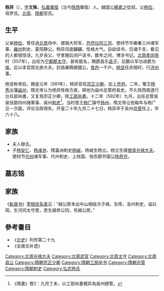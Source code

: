 {{noteTA
|1=zh-hant:楊异;zh-hans:杨异}}
{{citation style|time=2013-06-20T18:37:54+00:00}}
{{no footnotes|time=2013-06-20T18:37:54+00:00}}
'''杨异'''（{{bd|533年||600年|11月8日|catIdx=Y}}），[[表字|字]]'''文殊'''，[[弘农郡|弘農]][[华阴县|華陰]]（治今[[陝西|陝西]]華陰）人。越国公[[楊素|楊素]]之從叔。父[[杨俭|杨俭]]，母罗氏。[[北周|北周]]、[[隋朝|隋朝]]官员。

== 生平 ==
父亲[[杨俭|杨俭]]，曾任過[[北周|北周]]侍中、骠骑大将军、[[开府仪同三司|开府仪同三司]]、使持节华雍秦三州诸军事、[[雍州|雍州]]刺史、夏阳静公。杨异风度翩翩，性格大气。自幼读书，日诵千言，看见的人都很惊讶。九岁丧父，守孝期后闭户读书，数年之间，博涉书记。[[北周孝闵帝|北周孝闵帝]]时（557年），出任为[[宁都郡|宁都郡]][[太守|太守]]，甚有能名，赐爵昌乐[[县子|县子]]，后数以军功进爵为[[侯爵|侯]]。后以本官爲左旅大夫，封昌樂縣開國公，[[食邑|食邑]]一千戶。[[杨坚|杨坚]]任丞相时，行[[济州|济州]]事。

杨坚称帝后，開皇元年（581年），杨异官任[[宗正少卿|宗正少卿]]，加上[[开府|开府]]。二年，蜀王[[杨秀|杨秀]]出藩[[益州|益州]]，隋文帝认为杨异性格方直，拜他为益州总管府長史。不久除西南道行台兵部尚書，又复爲宗正少卿，除[[工部尚書|工部尚書]]。十二年（592年）九月，出任总管吳泉括婺四州諸軍事、吳州[[刺史|刺史]]<ref>《隋書》卷2：九月丁未，以工部尚書楊异為吳州總管。</ref>。当时晋王[[杨广|杨广]]镇守[[扬州_(古代)|扬州]]，隋文帝让他每年与杨广见一次面，评论治政得失，开皇二十年九月二十七日，杨异卒于吴州[[总管|总管]]任上，年六十八。

== 家族 ==

*夫人穆氏。
*子[[杨安仁|杨安仁]]、[[杨虔逊|杨虔逊]]、隋瀛洲刺史[[杨峻|杨峻]]。杨峻生杨立。杨立生唐[[银青光禄大夫|银青光禄大夫]]、使持节[[代州|代州]]诸军事、代州刺史、上柱国、恒农郡开国公[[杨思齐|杨思齐]]。

==墓志铭==
{{Quotation
|【誌蓋】大隋使持節上開府工部尚書吳州摠管昌樂公楊使君之墓誌
<br>【誌文】大隋使持節上開府儀同三司工部尚書吳州揔管昌樂縣開國公楊使君墓誌銘并序
<br>'''公諱-{异}-，字文殊，弘農華陰人也'''。安平入仕，與博陸而俱昇；太尉匡朝，比司徒而聯世。朱輪華袞於是克昌，鍾磬管絃由茲無絕。'''祖鈞，司空文恭公'''，懋德樹聲，光槐燮鼎；'''父儉，金紫光祿大夫、夏陽莊公'''，重道崇儒，含仁履義。公瑚璉之器，無待琢磨；廊廟之材，自天生德。一壝云基，東岳之功可想；六翮將奮，南啚之志在焉。是以孤竹流音，子野以之清聽；燋桐在爨，伯階由斯倒屣。故得聲高咸洛，譽重京華。三輔揖其風猷，五陵資其墻刃。'''歷官輔國將軍、中散大夫、車騎將軍、寧都太守，遷驃騎將軍、右光祿大夫，尋以本官爲左旅大夫，封昌樂縣開國公，食邑一千戶'''。既而納禁將登，謳歌有集，'''公以宗臣爰參揖讓，開皇元年爲宗正少卿。二年，爲益州揔管府長史'''。蕃后蜀王，以明德茂親，廣淵齊聖，初裁美錦，公實首僚。若乃莊-{蹻}-未窺，陳氷不届，固以屈膝來王，連衿請軄。'''尋除西南道兵部尚書，又爲宗正少卿，除工部尚書'''。仲英純蹇，再入紫微；子通諷議，頻腰蒼玉。'''十二年，出揔管吳泉括婺四州諸軍事、吳州刺史'''。童趨美稷，惠漸淮陽，俗康教義，民懽樂土。'''廿年九月廿七日薨于州鎮，春秋六十有八。以仁壽元年歲次辛酉十月辛亥朔廿三日癸酉，歸塟于舊縣華陰東原之塋，諡曰  公，禮也'''。公宏才博贍，傑氣高標，道蘊榮華，神凝玄寂。纓褐不殊其操，寵辱未槩其心。青雲與翆蓋同歸，皎月與英情共遠。'''夫人穆氏'''，匹惟秦晉，姆範承徽，公宮立德，魚軒從政。霜露先侵，翟服孤征，松龕獨揜，粵以其日合塟于郊。日月逾邁，陵谷貿遷，嗟金石之非永，懼蘊德於遐年。爰戒庸音，乃爲銘曰：
<br>在鎬分源，臨河建國。仍世秉靈，實天生德。爰遣四知，乃懲三惑。袞譽風舉，王猷雖塞。
<br>亦既挺生，篤此家聲。光參十乘，價重百城。入紆文組，出曳長纓。仁隨事積，憓與時盈。
<br>景宿潛輝，良和揜術。白馬遵途，蒼雲沵日。低昂隴路，惆悵郊壥。百夫懷抱，万里風烟。
<br>摧陵爲谷，變海成田。英芳實遠，茂緒攸綿。
}}

==家族==
《[[新唐书|新唐书]]》[[新唐書宰相世系表|宰相世系表]]云：“越公房本出中山相结次子继。生晖，洛州刺史，谥曰简。生河间太守恩，恩生越恭公钧，号越公房。”
<center>
{{chart/start|style=font: 80% sans-serif;}}
{{chart | Yj |Yj=[[杨结|杨结]]}}
{{chart | |!|}}
{{chart | Yj |Yj=中山相<br>[[杨继|杨继]]}}
{{chart | |!|}}
{{chart | Yh |Yh=弘农简公<br>[[杨晖_(北魏)|杨晖]]}}
{{chart | |)|-|-|-|.|}}
{{chart | Yen | | Yy |Yen=河间太守<br>[[杨恩_(北魏)|杨恩]]<br>(杨宥)|Yy=长宁男<br>[[杨佑|杨佑]]}}
{{chart | |!| | | |!|}}
{{chart | Yj | | Yy |Yj=临贞文恭公<br>[[杨钧|杨钧]]|Yy=长宁男<br>[[杨胤|杨胤]]}}
{{chart | |)|-|-|-|v|-|-|-|-|-|-|-|-|-|-|-|-|-|-|-|-|-|-|-|-|-|-|-|-|-|-|-|-|-|-|-|-|-|-|-|-|-|-|-|-|-|-|-|-|-|-|-|-|-|-|-|-|-|-|-|v|-|-|-|-|-|-|-|-|-|-|-|-|-|-|-|-|-|-|-|-|-|-|-|-|-|-|-|-|-|-|-|-|-|-|-|-|-|-|-|-|-|-|-|.| | | |,|-|-|-|+|-|-|-|.|}}
{{chart | Yx | | Ym | | | | | | | | | | | | | | | | | | | | | | | | | | | | | | | | | | | | | | | | | | | | | | | | | | | | | | Yj | | | | | | | | | | | | | | | | | | | | | | | | | | | | | | | | | | | | | | | | | | Yk | | Yyc | | Yxx | | Yjn |Yx=临贞忠公<br>[[杨暄|杨暄]]|Ym=[[杨穆|杨穆]]|Yj=夏阳安侯<br>[[杨俭|杨俭]]|Yk=华山元公<br>[[杨宽_(北周)|杨宽]]|Yyc=[[杨宜成|杨宜成]]|Yxx=[[杨熙仙|杨熙仙]]|Yjn=[[杨季女|杨季女]]}}
{{chart | |)|-|-|-|-|-|-|-|-|-|-|-|-|-|-|-|-|-|-|-|-|-|-|-|-|-|-|-|-|-|-|-|-|-|-|-|-|-|-|-|-|-|-|-|-|-|-|-|v|-|-|-|.| | | |,|-|-|-|+|-|-|-|v|-|-|-|v|-|-|-|v|-|-|-|v|-|-|-|v|-|-|-|v|-|-|-|v|-|-|-|v|-|-|-|v|-|-|-|.| | | |)|-|-|-|v|-|-|-|-|-|-|-|v|-|-|-|.| }}
{{chart | Yf | | | | | | | | | | | | | | | | | | | | | | | | | | | | | | | | | | | | | | | | | | | | | | Yy | | Yj | | Ywy | | Mo | | Ywx2 | | Yb | | Yy2 | | Ywx | | Ywj | | Ywl | | Ywy2 | | Ywr | | Drd | | Yws | | Yws2 | | Ywj2 | | | | | | Ywj3 | | Ywx3 |Yf=临贞忠壮公<br>[[杨旉|杨-{旉}-]]|Yy=同昌县男<br>[[杨原|杨原]]|Yj=华阴伯<br>[[杨济_(北周)|杨济]]<br>字文立|Ywy=[[杨升_(北周)|杨升]]<br>字文义|Mo=杨〇|Ywx2=[[杨休|杨休]]|Yb=[[杨褒|杨褒]]|Yy2=昌乐县公<br>杨异<br>字文殊|Ywx=广平县公<br>[[杨勰|杨勰]]<br>字文邕|Ywj=[[杨文举|杨文举]]|Ywl=义兴县公<br>[[杨朏|杨朏]]<br>字文朗|Ywy2=[[杨文雅|杨文雅]]|Ywr=[[杨文若|杨文若]]|Drd=[[窦荣定|窦荣定]]妻|Yws=永平公<br>[[杨伟_(北周)|杨伟]]|Yws2=正平定公<br>[[杨文思|杨文思]]|Ywj2=上明恭公<br>[[杨文纪|杨文纪]]|Ywj3=[[杨文矩|杨文矩]]|Ywx3=普安县男<br>[[杨文愻|杨文-{愻}-]]}}
{{chart | |)|-|-|-|v|-|-|-|v|-|-|-|v|-|-|-|-|-|-|-|-|-|-|-|-|-|-|-|-|-|-|-|-|-|-|-|v|-|-|-|v|-|-|-|.| | | |!| | | |!| | | | | | | |!| | | | | | | | | | | | | | | | | | | | | | | | | | | | | | | | | | | | | | | | | | | |,|-|-|-|+|-|-|-|.| | | |!|}}
{{chart | Ysu | | Yy | | Yx | | Ysh | | | | | | | | | | | | | | | | | | | | | | Yy2 | | Yli | | Yca | | Ys | | Yh | | | | | | Yqx | | | | | | | | | | | | | | | | | | | | | | | | | | | | | | | | | | | | | | | | | | Yxm | | Yxz | | Yxy | | Yxy2 |Ysu=楚景武公<br>[[杨素|杨素]]|Yy=修武县公<br>[[杨约|杨约]]|Yx=[[杨询|杨询]]|Ysh=义安侯<br>[[杨慎_(隋朝)|杨慎]]|Yy2=临贞县公<br>[[杨岳_(隋朝)|杨岳]]|Yli=[[杨戾|杨戾]]<br>(越勤戾)|Yca=[[杨操|杨操]]<br>(越勤操)|Ys=[[杨实|杨实]]|Yh=[[杨宏|杨宏]]|Yqx=[[杨虔逊|杨虔逊]]|Yxm=[[杨孝謩|杨孝-{謩}-]]|Yxz=[[杨孝偡|杨孝偡]]|Yxy=[[杨孝俨|杨孝俨]]|Yxy2=[[杨孝仪|杨孝仪]]}}
{{chart | |!| | | |L|~|~|7| | | | | | | | | | | | | | | | | | | | | | | | | | | | |!| | | | | | | | | | | | | | | | | | | | | | | | | | | | | | | | | | | | | | | | | | | | | | | | | | | | | | | | | | | | | | | | | | | |!|}}
{{chart | |)|-|-|-|v|-|-|t|v|-|-|-|v|-|-|-|v|-|-|-|v|-|-|-|v|-|-|-|.| | | |,|-|-|-|+|-|-|-|.| | | | | | | | | | | | | | | | | | | | | | | | | | | | | | | | | | | | | | | | | | | | | | | | | | | | | | | | | | | | | | | |!|}}
{{chart | Yxg | | Yxz | | Yxt | | Yxj | | Yws | | Ymx | | Yjs | | Yp | | Yhl | | Ylw | | Yhw | | | | | | | | | | | | | | | | | | | | | | | | | | | | | | | | | | | | | | | | | | | | | | | | | | | | | | | | | | | | | | Yhr |Yxg=楚国公<br>[[杨玄感|杨玄感]]|Yxz=淮南郡公<br>[[杨玄纵|杨玄纵]]|Yxt=[[杨玄挺|杨玄挺]]|Yxj=清河郡公<br>[[杨玄奖|杨玄奖]]|Yws=[[杨万石|杨万石]]|Ymx=[[杨仁行|杨仁行]]|Yjs=[[杨积善|杨积善]]|Yp=[[唐高祖|唐高祖]]嫔妃<br>[[杨氏_(江国太妃)|杨嫔]]|Yhl=[[杨弘礼|杨弘礼]]|Ylw=[[杨弘文|杨弘文]]|Yhw=[[杨弘武_(隋朝)|杨弘武]]|Yhr=[[杨弘让|杨弘让]]}}
{{familytree/end}}
</center>

==參考書目==
* 《[[北史|北史]]》列传第二十九
* 《全唐文补遗》

{{DEFAULTSORT:Y}}
[[Category:北周光禄大夫|Category:北周光禄大夫]]
[[Category:北周武官|Category:北周武官]]
[[Category:北周太守|Category:北周太守]]
[[Category:北周县公|Category:北周县公]]
[[Category:隋朝宗正少卿|Category:隋朝宗正少卿]]
[[Category:隋朝工部尚书|Category:隋朝工部尚书]]
[[Category:隋朝总管|Category:隋朝总管]]
[[Category:隋朝刺史|Category:隋朝刺史]]
[[Category:弘农杨氏|Category:弘农杨氏]]